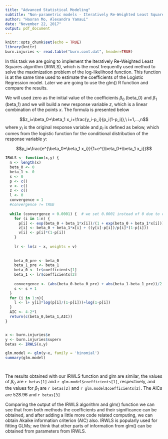 ```yaml
---
title: "Advanced Statistical Modeling"
subtitle: "Non-parametric models - Iteratively Re-Weighted Least Squares"
author: "Haoran Mo, Alexandra Yamaui"
date: "November 22, 2017"
output: pdf_document
---
```


```r
knitr::opts_chunk$set(echo = TRUE)
library(knitr)
burn.injuries <- read.table("burn.cont.dat", header=TRUE)
```

In this task we are going to implement the Iteratively Re-Weighted Least Squares algorithm (IRWLS), which is the most frequently used method to solve the maximization problem of the log-likelihood function. This function is at the same time used to estimate the coefficients of the Logistic Regression model. Later we are going to use the glm() R function and compare the results.

We will used zero as the initial value of the coefficients $\beta_0$ (beta_0) and $\beta_1$ (beta_1) and we will build a new response variable $z$, which is a linear combination of the points $x$. The formula is presented below

$$z_i=\beta_0+\beta_1 x_i+\frac{y_i-p_i}{p_i(1-p_i)},\ i=1,...,n$$
where $y_i$ is the original response variable and $p_i$ is defined as below, which comes from the logistic function for the conditional distribution of the response variable $y$:

$$p_i=\frac{e^{\beta_0+\beta_1 x_i}}{1+e^{\beta_0+\beta_1 x_i}}$$

```r
IRWLS <- function(x,y) {
  n <- length(x)
  beta_0 <- 0
  beta_1 <- 0
  s <- 0
  p <- c()
  v <- c()
  z <- c()
  l <- 0
  convergence = 1
  #convergence != TRUE
  
  while (convergence > 0.0001) {  # we set 0.0001 instead of 0 due to computing cost concerned.
    for (i in 1:n) {
      p[i] <- exp(beta_0 + beta_1*x[i])/(1 + exp(beta_0 + beta_1*x[i]))
      z[i] <- beta_0 + beta_1*x[i] + ((y[i]-p[i])/p[i]*(1-p[i]))
      v[i] <- p[i]*(1-p[i])
    }
    
    lr <- lm(z ~ x, weights = v)
    
    
    beta_0_pre <- beta_0
    beta_1_pre <- beta_1
    beta_0 <- lr$coefficients[1]
    beta_1 <- lr$coefficients[2]
    
    convergence <- (abs(beta_0-beta_0_pre) + abs(beta_1-beta_1_pre))/2
    s <- s + 1
  }
  for (i in 1:n){
    l <- l+ y[i]*log(p[i]/(1-p[i]))+log(1-p[i])
  }
  AIC <- 4-2*l
  return(c(beta_0,beta_1,AIC))
}


x <- burn.injuries$e
y <- burn.injuries$superv
betas <- IRWLS(x,y)

glm.model <- glm(y~x, family = 'binomial')
summary(glm.model)




```

The results obtained with our IRWLS function and glm are similar, the values of $\beta_0$ are `r betas[1]` and `r glm.model$coefficients[1]`, respectively, and the values for $\beta_1$ are `r betas[2]` and `r glm.model$coefficients[2]`. The AICs are 528.96 and `r betas[3]`

Comparing the output of the IRWLS algorithm and glm() function we can see that from both methods the coefficients and their significance can be obtained, and after adding a little more code related computing, we can obtain Akaike information criterion (AIC) also. IRWLS is popularly used for fitting GLMs; we think that other parts of information from glm() can be obtained from parameters from IRWLS.